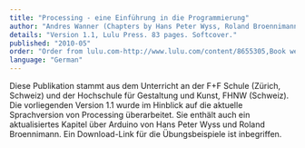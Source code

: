 ```yaml
---
title: "Processing - eine Einführung in die Programmierung"
author: "Andres Wanner (Chapters by Hans Peter Wyss, Roland Broennimann and Roman Schnyder)"
details: "Version 1.1, Lulu Press. 83 pages. Softcover."
published: "2010-05"
order: "Order from lulu.com-http://www.lulu.com/content/8655305,Book website-http://www.pixelstorm.ch/processing"
language: "German"
---
```


Diese Publikation stammt aus dem Unterricht an der F+F Schule (Zürich, Schweiz) und der Hochschule für Gestaltung und Kunst, FHNW (Schweiz). Die vorliegenden Version 1.1 wurde im Hinblick auf die aktuelle Sprachversion von Processing überarbeitet. Sie enthält auch ein aktualisiertes Kapitel über Arduino von Hans Peter Wyss und Roland Broennimann. Ein Download-Link für die Übungsbeispiele ist inbegriffen.
